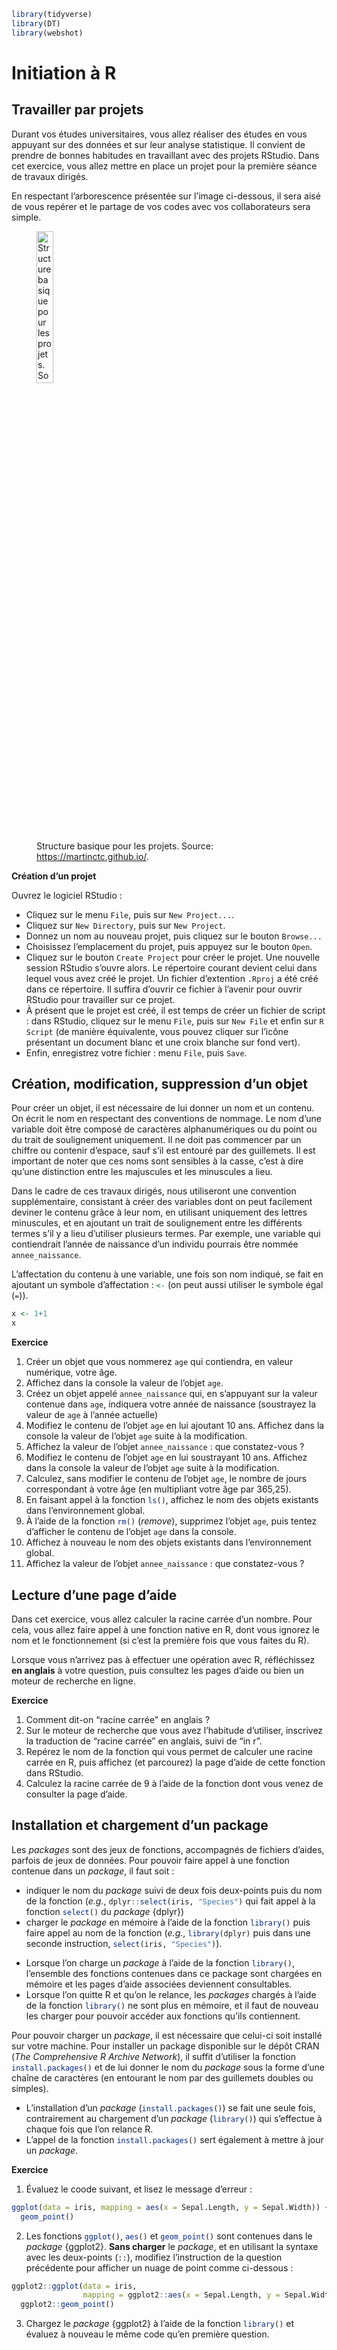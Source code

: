 ```r
library(tidyverse)
library(DT)
library(webshot)
```

# Initiation à R

## Travailler par projets

Durant vos études universitaires, vous allez réaliser des études en vous appuyant sur des données et sur leur analyse statistique. Il convient de prendre de bonnes habitudes en travaillant avec des projets RStudio. Dans cet exercice, vous allez mettre en place un projet pour la première séance de travaux dirigés.


En respectant l’arborescence présentée sur l'image ci-dessous, il sera aisé de vous repérer et le partage de vos codes avec vos collaborateurs sera simple.

![Structure basique pour les projets. Source: <https://martinctc.github.io/>.](figs/project_tree_structure.png "Arborescence de fichiers contenant un fichier de projet, des dossiers Data, Script et Output."){width="25%"}

::: {.greenbox data-latex=""}
**Création d'un projet**

Ouvrez le logiciel RStudio :

- Cliquez sur le menu `File`, puis sur `New Project...`.
- Cliquez sur `New Directory`, puis sur `New Project`.
- Donnez un nom au nouveau projet, puis cliquez sur le bouton `Browse...`
- Choisissez l'emplacement du projet, puis appuyez sur le bouton `Open`.
- Cliquez sur le bouton `Create Project` pour créer le projet. Une nouvelle session RStudio s'ouvre alors. Le répertoire courant devient celui dans lequel vous avez créé le projet. Un fichier d'extention `.Rproj` a été créé dans ce répertoire. Il suffira d'ouvrir ce fichier à l'avenir pour ouvrir RStudio pour travailler sur ce projet.
- À présent que le projet est créé, il est temps de créer un fichier de script : dans RStudio, cliquez sur le menu `File`, puis sur `New File` et enfin sur `R Script` (de manière équivalente, vous pouvez cliquer sur l'icône présentant un document blanc et une croix blanche sur fond vert).
- Enfin, enregistrez votre fichier : menu `File`, puis `Save`.
:::



## Création, modification, suppression d'un objet

Pour créer un objet, il est nécessaire de lui donner un nom et un contenu. On écrit le nom en respectant des conventions de nommage. Le nom d’une variable doit être composé de caractères alphanumériques ou du point ou du trait de soulignement uniquement. Il ne doit pas commencer par un chiffre ou contenir d’espace, sauf s’il est entouré par des guillemets. Il est important de noter que ces noms sont sensibles à la casse, c’est à dire qu’une distinction entre les majuscules et les minuscules a lieu.

Dans le cadre de ces travaux dirigés, nous utiliseront une convention supplémentaire, consistant à créer des variables dont on peut facilement deviner le contenu grâce à leur nom, en utilisant uniquement des lettres minuscules, et en ajoutant un trait de soulignement entre les différents termes s'il y a lieu d'utiliser plusieurs termes. Par exemple, une variable qui contiendrait l'année de naissance d'un individu pourrais être nommée `annee_naissance`.


L'affectation du contenu à une variable, une fois son nom indiqué, se fait en ajoutant un symbole d'affectation : `<-`{.R} (on peut aussi utiliser le symbole égal (`=`)).
```r
x <- 1+1
x
```



::::{.greenbox data-latex=""}

**Exercice**

1. Créer un objet que vous nommerez `age` qui contiendra, en valeur numérique, votre âge.
2. Affichez dans la console la valeur de l'objet `age`.
3. Créez un objet appelé `annee_naissance` qui, en s'appuyant sur la valeur contenue dans `age`, indiquera votre année de naissance (soustrayez la valeur de `age` à l'année actuelle)
4. Modifiez le contenu de l'objet `age` en lui ajoutant 10 ans. Affichez dans la console la valeur de l'objet `age` suite à la modification.
5. Affichez la valeur de l'objet `annee_naissance` : que constatez-vous ?
6. Modifiez le contenu de l'objet `age` en lui soustrayant 10 ans. Affichez dans la console la valeur de l'objet `age` suite à la modification.
7. Calculez, sans modifier le contenu de l'objet `age`, le nombre de jours correspondant à votre âge (en multipliant votre âge par 365,25).
8. En faisant appel à la fonction `ls()`{.R}, affichez le nom des objets existants dans l'environnement global.
9. À l'aide de la fonction `rm()`{.R} (_remove_), supprimez l'objet `age`, puis tentez d'afficher le contenu de l'objet `age` dans la console.
10. Affichez à nouveau le nom des objets existants dans l'environnement global.
11. Affichez la valeur de l'objet `annee_naissance` : que constatez-vous ?


:::

## Lecture d'une page d'aide

Dans cet exercice, vous allez calculer la racine carrée d'un nombre. Pour cela, vous allez faire appel à une fonction native en R, dont vous ignorez le nom et le fonctionnement (si c'est la première fois que vous faites du R).

::::{.notebox data-latex=""}

Lorsque vous n'arrivez pas à effectuer une opération avec R, réfléchissez **en anglais** à votre question, puis consultez les pages d'aide ou bien un moteur de recherche en ligne.

:::


::::{.greenbox data-latex=""}

**Exercice**

1. Comment dit-on "racine carrée" en anglais ?
2. Sur le moteur de recherche que vous avez l'habitude d'utiliser, inscrivez la traduction de "racine carrée" en anglais, suivi de "in r".
3. Repérez le nom de la fonction qui vous permet de calculer une racine carrée en R, puis affichez (et parcourez) la page d'aide de cette fonction dans RStudio.
4. Calculez la racine carrée de 9 à l'aide de la fonction dont vous venez de consulter la page d'aide.

:::

## Installation et chargement d'un package

Les _packages_ sont des jeux de fonctions, accompagnés de fichiers d’aides, parfois de jeux de données. Pour pouvoir faire appel à une fonction contenue dans un _package_, il faut soit :

- indiquer le nom du _package_ suivi de deux fois deux-points puis du nom de la fonction (_e.g._, `dplyr::select(iris, "Species")`{.R} qui fait appel à la fonction `select()`{.R} du _package_ {dplyr})
- charger le _package_ en mémoire à l'aide de la fonction `library()`{.R} puis faire appel au nom de la fonction (_e.g._, `library(dplyr)`{.R} puis dans une seconde instruction, `select(iris, "Species")`{.R}).



::::{.notebox data-latex=""}

- Lorsque l'on charge un _package_ à l'aide de la fonction `library()`{.R}, l'ensemble des fonctions contenues dans ce package sont chargées en mémoire et les pages d'aide associées deviennent consultables.
- Lorsque l'on quitte R et qu'on le relance, les _packages_ chargés à l'aide de la fonction `library()`{.R} ne sont plus en mémoire, et il faut de nouveau les charger pour pouvoir accéder aux fonctions qu'ils contiennent.

:::


Pour pouvoir charger un _package_, il est nécessaire que celui-ci soit installé sur votre machine. Pour installer un package disponible sur le dépôt CRAN (_The Comprehensive R Archive Network_), il suffit d'utiliser la fonction `install.packages()`{.R} et de lui donner le nom du _package_ sous la forme d'une chaîne de caractères (en entourant le nom par des guillemets doubles ou simples).


::::{.redbox data-latex=""}

- L'installation d'un _package_ (`install.packages()`{.R}) se fait une seule fois, contrairement au chargement d'un _package_ (`library()`{.R}) qui s'effectue à chaque fois que l'on relance R.
- L'appel de la fonction `install.packages()`{.R} sert également à mettre à jour un _package_.

:::


::::{.greenbox data-latex=""}

**Exercice**

1. Évaluez le coode suivant, et lisez le message d'erreur :
```r
ggplot(data = iris, mapping = aes(x = Sepal.Length, y = Sepal.Width)) +
  geom_point()
```

2. Les fonctions `ggplot()`{.R}, `aes()`{.R} et `geom_point()`{.R} sont contenues dans le _package_ {ggplot2}. **Sans charger** le _package_, et en utilisant la syntaxe avec les deux-points (`::`), modifiez l'instruction de la question précédente pour afficher un nuage de point comme ci-dessous :
```r
ggplot2::ggplot(data = iris,
                mapping = ggplot2::aes(x = Sepal.Length, y = Sepal.Width)) +
  ggplot2::geom_point()
```
3. Chargez le _package_ {ggplot2} à l'aide de la fonction `library()`{.R} et évaluez à nouveau le même code qu'en première question.

:::






